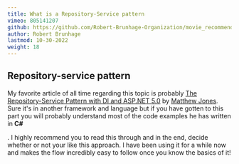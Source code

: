```yaml
---
title: What is a Repository-Service pattern
vimeo: 805141207
github: https://github.com/Robert-Brunhage-Organization/movie_recommendation_app_course/commits/main
author: Robert Brunhage
lastmod: 10-30-2022
weight: 18
---
```


## Repository-service pattern

My favorite article of all time regarding this topic is probably [The Repository-Service Pattern with DI and ASP.NET 5.0](https://exceptionnotfound.net/the-repository-service-pattern-with-dependency-injection-and-asp-net-core/) by [Matthew Jones](https://exceptionnotfound.net/the-repository-service-pattern-with-dependency-injection-and-asp-net-core/). Sure it's in another framework and language but if you have gotten to this part you will probably understand most of the code examples he has written in **C#**

. I highly recommend you to read this through and in the end, decide whether or not your like this approach. I have been using it for a while now and makes the flow incredibly easy to follow once you know the basics of it!
